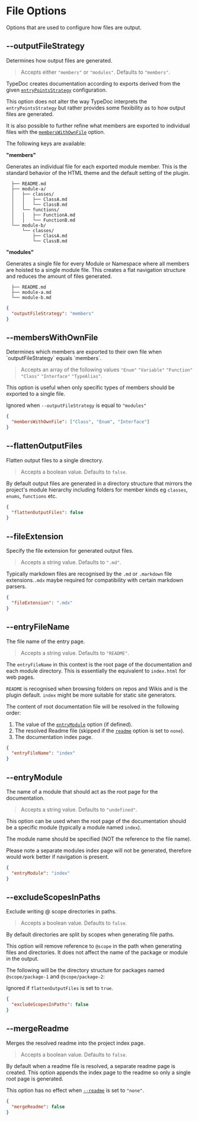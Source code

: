 
# File Options

Options that are used to configure how files are output.

## --outputFileStrategy

<Callout emoji="💡">Determines how output files are generated.</Callout>

> Accepts either `"members"` or `"modules"`. Defaults to `"members"`.

TypeDoc creates documentation according to exports derived from the given [`entryPointsStrategy`](https://typedoc.org/options/input/#entrypointstrategy) configuration.

This option does not alter the way TypeDoc interprets the `entryPointsStrategy` but rather provides some flexibility as to how output files are generated.

It is also possible to further refine what members are exported to individual files with the [`membersWithOwnFile`](#memberswithownfile) option.

The following keys are available:

**"members"**

Generates an individual file for each exported module member. This is the standard behavior of the HTML theme and the default setting of the plugin.

```
  ├── README.md
  ├── module-a/
  │   ├── classes/
  │   │   ├── ClassA.md
  │   │   └── ClassB.md
  │   └── functions/
  │   │   ├── FunctionA.md
  │   │   └── FunctionB.md
  └── module-b/
      └── classes/
          ├── ClassA.md
          └── ClassB.md
```

**"modules"**

Generates a single file for every Module or Namespace where all members are hoisted to a single module file. This creates a flat navigation structure and reduces the amount of files generated.

```
  ├── README.md
  ├── module-a.md
  └── module-b.md
```

```json filename="typedoc.json"
{
  "outputFileStrategy": "members"
}
```

## --membersWithOwnFile

<Callout emoji="💡">
  Determines which members are exported to their own file when
  `outputFileStrategy` equals `members`.
</Callout>

> Accepts an array of the following values `"Enum"` `"Variable"` `"Function"` `"Class"` `"Interface"` `"TypeAlias"`.

This option is useful when only specific types of members should be exported to a single file.

Ignored when `--outputFileStrategy` is equal to `"modules"`

```json filename="typedoc.json"
{
  "membersWithOwnFile": ["Class", "Enum", "Interface"]
}
```

## --flattenOutputFiles

<Callout emoji="💡">Flatten output files to a single directory.</Callout>

> Accepts a boolean value. Defaults to `false`.

By default output files are generated in a directory structure that mirrors the project's module hierarchy including folders for member kinds eg `classes`, `enums`, `functions` etc.

```json filename="typedoc.json"
{
  "flattenOutputFiles": false
}
```

## --fileExtension

<Callout emoji="💡">
  Specify the file extension for generated output files.
</Callout>

> Accepts a string value. Defaults to `".md"`.

Typically markdown files are recognised by the `.md` or `.markdown` file extensions.`.mdx` maybe required for compatibility with certain markdown parsers.

```json filename="typedoc.json"
{
  "fileExtension": ".mdx"
}
```

## --entryFileName

<Callout emoji="💡">The file name of the entry page.</Callout>

> Accepts a string value. Defaults to `"README"`.

The `entryFileName` in this context is the root page of the documentation and each module directory.
This is essentially the equivalent to `index.html` for web pages.

`README` is recognised when browsing folders on repos and Wikis and is the plugin default. `index` might be more suitable for static site generators.

The content of root documentation file will be resolved in the following order:

1. The value of the [`entryModule`](#entrymodule) option (if defined).
2. The resolved Readme file (skipped if the [`readme`](https://typedoc.org/options/input/#readme) option is set to `none`).
3. The documentation index page.

```json filename="typedoc.json"
{
  "entryFileName": "index"
}
```

## --entryModule

<Callout emoji="💡">
  The name of a module that should act as the root page for the documentation.
</Callout>

> Accepts a string value. Defaults to `"undefined"`.

This option can be used when the root page of the documentation should be a specific module (typically a module named `index`).

The module name should be specified (NOT the reference to the file name).

Please note a separate modules index page will not be generated, therefore would work better if navigation is present.

```json filename="typedoc.json"
{
  "entryModule": "index"
}
```

## --excludeScopesInPaths

<Callout emoji="💡">Exclude writing @ scope directories in paths.</Callout>

> Accepts a boolean value. Defaults to `false`.

By default directories are split by scopes when generating file paths.

This option will remove reference to `@scope` in the path when generating files and directories. It does not affect the name of the package or module in the output.

The following will be the directory structure for packages named `@scope/package-1` and `@scope/package-2`:

Ignored if `flattenOutputFiles` is set to `true`.

```json filename="typedoc.json"
{
  "excludeScopesInPaths": false
}
```

## --mergeReadme

<Callout emoji="💡">
  Merges the resolved readme into the project index page.
</Callout>

> Accepts a boolean value. Defaults to `false`.

By default when a readme file is resolved, a separate readme page is created.
This option appends the index page to the readme so only a single root page is generated.

This option has no effect when [`--readme`](https://typedoc.org/options/input/#readme) is set to `"none"`.

```json filename="typedoc.json"
{
  "mergeReadme": false
}
```
